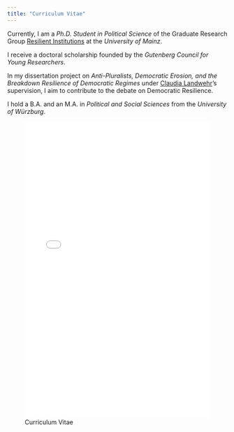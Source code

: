 ```yaml
---
title: "Curriculum Vitae"
---
```


Currently, I am a *Ph.D. Student in Political Science* of the Graduate Research Group [Resilient Institutions](https://resilient.institutions.uni-mainz.de/) at the *University of Mainz*.

I receive a doctoral scholarship founded by the *Gutenberg Council for Young Researchers*.

In my dissertation project on *Anti-Pluralists, Democratic Erosion, and the Breakdown Resilience of Democratic Regimes* under [Claudia Landwehr](https://theorie.politik.uni-mainz.de/univ-prof-dr-claudia-landwehr/)'s supervision, I aim to contribute to the debate on Democratic Resilience.

I hold a B.A. and an M.A. in *Political and Social Sciences* from the *University of Würzburg*.

![Curriculum Vitae](Kevin%20Walz’s%20resume.pdf){width="100%" height="680"}
